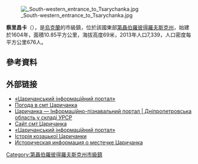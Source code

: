 {{no footnotes|time=2015-08-14T17:17:10+00:00}}
{{coord|48|56|46|N|34|28|41|E|scale:100000_region:UA|display=title}}

[[Image:_South-western_entrance_to_Tsarychanka.jpg|right]]

'''察里昌卡'''（{{lang-uk|Царичанка}}），是[[烏克蘭|烏克蘭]]的市級鎮，位於該國東部[[第聶伯羅彼得羅夫斯克州|第聶伯羅彼得羅夫斯克州]]，始建於1604年，面積10.85平方公里，海拔高度69米，2013年人口7,339，人口密度每平方公里676人。

==參考資料==
{{reflist}}

==外部链接==
* [https://web.archive.org/web/20111220161038/http://tsarichanka.com.ua/ «Царичанський інформаційний портал»]
* [http://weather.in.ua/ua/dnepropetrovskaja/27643 Погода в смт Царичанка] {{Wayback|url=http://weather.in.ua/ua/dnepropetrovskaja/27643 |date=20160607160040 }}
* [http://imsu-dnipropetrovsk.com/mista-i-sela/carychanskyj-rajon/carychanka.html Царичанка — Інформаційно-пізнавальний портал | Дніпропетровська область у складі УРСР] {{Wayback|url=http://imsu-dnipropetrovsk.com/mista-i-sela/carychanskyj-rajon/carychanka.html |date=20200716191616 }}
* [http://carichanka.at.ua/ Сайт смт Царичанка] {{Wayback|url=http://carichanka.at.ua/ |date=20080413031406 }}
* [https://web.archive.org/web/20111220161038/http://tsarichanka.com.ua/ «Царичанський інформаційний портал»]
* [http://initiativenational.blogspot.com/2013/02/blog-post_13.html Історія козацької Царичанки] {{Wayback|url=http://initiativenational.blogspot.com/2013/02/blog-post_13.html |date=20190208234046 }}
* [http://surnameindex.info/info/poltava/kobelyaki/tsarichanka/index.html Историческая информация о местечке Царичанка] {{Wayback|url=http://surnameindex.info/info/poltava/kobelyaki/tsarichanka/index.html |date=20210217235114 }} {{ref-ru}}

{{DEFAULTSORT:Царичанка}}
[[Category:第聶伯羅彼得羅夫斯克州市級鎮|Category:第聶伯羅彼得羅夫斯克州市級鎮]]


{{Dnipropetrovsk-geo-stub}}